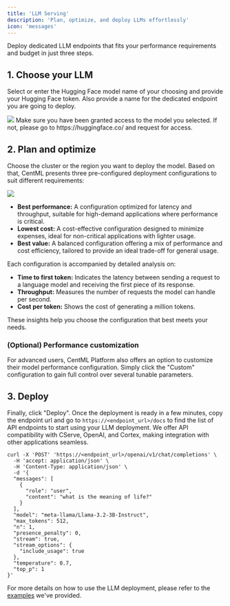 ```yaml
---
title: 'LLM Serving'
description: 'Plan, optimize, and deploy LLMs effortlessly'
icon: 'messages'
---
```


Deploy dedicated LLM endpoints that fits your performance requirements and budget in just three steps.

## 1. Choose your LLM
Select or enter the Hugging Face model name of your choosing and provide your Hugging Face token. Also provide a name for the dedicated endpoint you are going to deploy.

<Frame>
     <img src="/images/llm_stage1.png" style={{ borderRadius: '0.5rem' }} />
</Frame>

<Tip>
Make sure you have been granted access to the model you selected. If not, please go to https://huggingface.co/ and request for access.
</Tip>

## 2. Plan and optimize
Choose the cluster or the region you want to deploy the model. Based on that, CentML presents three pre-configured deployment configurations to suit different requirements:

<Frame>
     <img src="/images/llm_stage2.png" style={{ borderRadius: '0.5rem' }} />
</Frame>

- **Best performance:** A configuration optimized for latency and throughput, suitable for high-demand applications where performance is critical.
- **Lowest cost:** A cost-effective configuration designed to minimize expenses, ideal for non-critical applications with lighter usage.
- **Best value:** A balanced configuration offering a mix of performance and cost efficiency, tailored to provide an ideal trade-off for general usage.

Each configuration is accompanied by detailed analysis on:

- **Time to first token:** Indicates the latency between sending a request to a language model and receiving the first piece of its response.
- **Throughput:** Measures the number of requests the model can handle per second.
- **Cost per token:** Shows the cost of generating a million tokens.

These insights help you choose the configuration that best meets your needs.

### (Optional) Performance customization
For advanced users, CentML Platform also offers an option to customize their model performance configuration. Simply click the "Custom" configuration to gain full control over several tunable parameters.

## 3. Deploy
Finally, click "Deploy". Once the deployment is ready in a few minutes, copy the endpoint url and go to `https://<endpoint_url>/docs` to find the list of API endpoints to start using your LLM deployment. We offer API compatibility with CServe, OpenAI, and Cortex, making integration with other applications seamless.

```
curl -X 'POST' 'https://<endpoint_url>/openai/v1/chat/completions' \
  -H 'accept: application/json' \
  -H 'Content-Type: application/json' \
  -d '{
  "messages": [
    {
      "role": "user",
      "content": "what is the meaning of life?"
    }
  ],
  "model": "meta-llama/Llama-3.2-3B-Instruct",
  "max_tokens": 512,
  "n": 1,
  "presence_penalty": 0,
  "stream": true,
  "stream_options": {
    "include_usage": true
  },
  "temperature": 0.7,
  "top_p": 1
}'
```

For more details on how to use the LLM deployment, please refer to the [examples](/examples/chat) we've provided.

